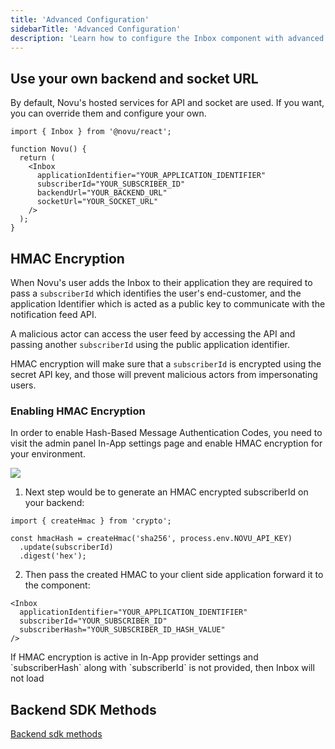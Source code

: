 ```yaml
---
title: 'Advanced Configuration'
sidebarTitle: 'Advanced Configuration'
description: 'Learn how to configure the Inbox component with advanced options'
---
```


## Use your own backend and socket URL

By default, Novu's hosted services for API and socket are used. If you want, you can override them and configure your own.

```tsx
import { Inbox } from '@novu/react';

function Novu() {
  return (
    <Inbox
      applicationIdentifier="YOUR_APPLICATION_IDENTIFIER"
      subscriberId="YOUR_SUBSCRIBER_ID"
      backendUrl="YOUR_BACKEND_URL"
      socketUrl="YOUR_SOCKET_URL"
    />
  );
}
```

## HMAC Encryption

When Novu's user adds the Inbox to their application they are required to pass a `subscriberId` which identifies the user's end-customer, and the application Identifier which is acted as a public key to communicate with the notification feed API.

A malicious actor can access the user feed by accessing the API and passing another `subscriberId` using the public application identifier.

HMAC encryption will make sure that a `subscriberId` is encrypted using the secret API key, and those will prevent malicious actors from impersonating users.

### Enabling HMAC Encryption

In order to enable Hash-Based Message Authentication Codes, you need to visit the admin panel In-App settings page and enable HMAC encryption for your environment.

<Frame caption="How to enable HMAC encryption for In-App Inbox">
  <img src="/images/notification-center/client/react/get-started/hmac-encryption-enable.png" />
</Frame>

1. Next step would be to generate an HMAC encrypted subscriberId on your backend:

```tsx
import { createHmac } from 'crypto';

const hmacHash = createHmac('sha256', process.env.NOVU_API_KEY)
  .update(subscriberId)
  .digest('hex');
```

2. Then pass the created HMAC to your client side application forward it to the component:

```tsx
<Inbox
  applicationIdentifier="YOUR_APPLICATION_IDENTIFIER"
  subscriberId="YOUR_SUBSCRIBER_ID"
  subscriberHash="YOUR_SUBSCRIBER_ID_HASH_VALUE"
/>
```

<Info>
  If HMAC encryption is active in In-App provider settings and `subscriberHash`
  along with `subscriberId` is not provided, then Inbox will not load
</Info>

## Backend SDK Methods

[Backend sdk methods](/sdks/framework/typescript/overview)
